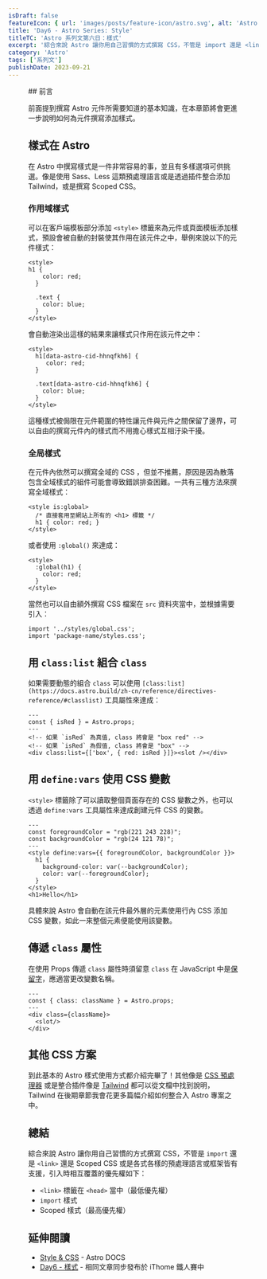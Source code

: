 ```yaml
---
isDraft: false
featureIcon: { url: 'images/posts/feature-icon/astro.svg', alt: 'Astro Logo' }
title: 'Day6 - Astro Series: Style'
titleTC: 'Astro 系列文第六日：樣式'
excerpt: '綜合來說 Astro 讓你用自己習慣的方式撰寫 CSS，不管是 import 還是 <link> 還是 Scoped CSS 或是各式各樣的預處理語言或框架皆有支援。'
category: 'Astro'
tags: ['系列文']
publishDate: 2023-09-21
---
```


<Figure
  width="1200"
  height="600"
  src="images/posts/ithome-astro/thumbnail/day6-style.webp"
  alt="一個漂亮的漸層背景上面有一句標題：「樣式」"
/>
## 前言

前面提到撰寫 Astro 元件所需要知道的基本知識，在本章節將會更進一步說明如何為元件撰寫添加樣式。

## 樣式在 Astro

在 Astro 中撰寫樣式是一件非常容易的事，並且有多樣選項可供挑選。像是使用 Sass、Less 這類預處理語言或是透過插件整合添加 Tailwind，或是撰寫 Scoped CSS。

### 作用域樣式

可以在客戶端模板部分添加 `<style>` 標籤來為元件或頁面模板添加樣式，預設會被自動的封裝使其作用在該元件之中，舉例來說以下的元件樣式：

```astro
<style>
h1 {
    color: red;
  }

  .text {
    color: blue;
  }
</style>
```

會自動渲染出這樣的結果來讓樣式只作用在該元件之中：

```astro
<style>
  h1[data-astro-cid-hhnqfkh6] {
     color: red;
  }

  .text[data-astro-cid-hhnqfkh6] {
    color: blue;
  }
</style>
```

這種樣式被侷限在元件範圍的特性讓元件與元件之間保留了邊界，可以自由的撰寫元件內的樣式而不用擔心樣式互相汙染干擾。

### 全局樣式

在元件內依然可以撰寫全域的 CSS ，但並不推薦，原因是因為散落包含全域樣式的組件可能會導致錯誤排查困難。一共有三種方法來撰寫全域樣式：

```astro
<style is:global>
  /* 直接套用至網站上所有的 <h1> 標籤 */
  h1 { color: red; }
</style>
```

或者使用 `:global()` 來達成：

```astro
<style>
  :global(h1) {
    color: red;
  }
</style>
```

當然也可以自由額外撰寫 CSS 檔案在 `src` 資料夾當中，並根據需要引入：

```astro
import '../styles/global.css';
import 'package-name/styles.css';
```

## 用 `class:list` 組合 `class`

如果需要動態的組合 `class` 可以使用 `[class:list](https://docs.astro.build/zh-cn/reference/directives-reference/#classlist)` 工具屬性來達成：

```astro
---
const { isRed } = Astro.props;
---
<!-- 如果 `isRed` 為真值, class 將會是 "box red" -->
<!-- 如果 `isRed` 為假值, class 將會是 "box" -->
<div class:list={['box', { red: isRed }]}><slot /></div>
```

## 用 `define:vars` 使用 CSS 變數

`<style>` 標籤除了可以讀取整個頁面存在的 CSS 變數之外，也可以透過 `define:vars` 工具屬性來達成創建元件 CSS 的變數。

```astro
---
const foregroundColor = "rgb(221 243 228)";
const backgroundColor = "rgb(24 121 78)";
---
<style define:vars={{ foregroundColor, backgroundColor }}>
  h1 {
    background-color: var(--backgroundColor);
    color: var(--foregroundColor);
  }
</style>
<h1>Hello</h1>
```

具體來說 Astro 會自動在該元件最外層的元素使用行內 CSS 添加 CSS 變數，如此一來整個元素便能使用該變數。

## 傳遞 `class` 屬性

在使用 Props 傳遞 `class` 屬性時須留意 `class` 在 JavaScript 中是[保留字](https://developer.mozilla.org/zh-TW/docs/Web/JavaScript/Reference/Lexical_grammar#%E4%BF%9D%E7%95%99%E5%AD%97)，應適當更改變數名稱。

```astro
---
const { class: className } = Astro.props;
---
<div class={className}>
  <slot/>
</div>
```

## 其他 CSS 方案

到此基本的 Astro 樣式使用方式都介紹完畢了！其他像是 [CSS 預處理器](https://docs.astro.build/en/guides/styling/#css-preprocessors) 或是整合插件像是 [Tailwind](https://docs.astro.build/en/guides/styling/#tailwind) 都可以從文檔中找到說明，Tailwind 在後期章節我會花更多篇幅介紹如何整合入 Astro 專案之中。

## 總結

綜合來說 Astro 讓你用自己習慣的方式撰寫 CSS，不管是 `import` 還是 `<link>` 還是 Scoped CSS 或是各式各樣的預處理語言或框架皆有支援，引入時相互覆蓋的優先權如下：

- `<link>` 標籤在 `<head>` 當中（最低優先權）
- `import` 樣式
- Scoped 樣式（最高優先權）

## 延伸閱讀

- [Style & CSS](https://docs.astro.build/en/guides/styling) - Astro DOCS
- [Day6 - 樣式](https://ithelp.ithome.com.tw/articles/10323371) - 相同文章同步發布於 iThome 鐵人賽中
